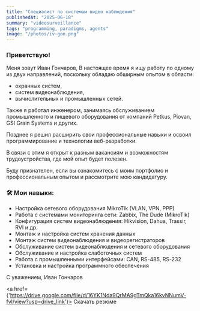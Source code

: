 ```yaml
---
title: "Специалист по системам видео наблюдения"
publishedAt: "2025-06-18"
summary: "videosurveillance"
tags: "programming, paradigms, agents"
image: "/photos/iv-gon.png"
---
```


### Приветствую!

Меня зовут Иван Гончаров, В настоящее время я ищу работу по одному из двух направлений, поскольку обладаю обширным опытом в области:

- охранных систем,
- систем видеонаблюдения,
- вычислительных и промышленных сетей.

Также я работал инженером, занимаясь обслуживанием промышленного и пищевого оборудования от компаний Petkus, Piovan, GSI Grain Systems и других.

Позднее я решил расширить свои профессиональные навыки и освоил программирование и технологии веб-разработки.

В связи с этим я открыт к разным вакансиям и возможностям трудоустройства, где мой опыт будет полезен.

Буду признателен, если вы ознакомитесь с моим портфолио и профессиональным опытом и рассмотрите мою кандидатуру.


### 🛠 Мои навыки:
- Настройка сетевого оборудования MikroTik (VLAN, VPN, PPP)
- Работа с системами мониторинга сети: Zabbix, The Dude (MikroTik)
- Конфигурация систем видеонаблюдения: Hikvision, Dahua, Trassir, RVI и др.
- Монтаж и настройка систем хранения данных
- Монтаж систем видеонаблюдения и видеорегистраторов
- Обслуживание систем видеонаблюдения и сетевого оборудования
- Обслуживание и настройка слаботочных систем
- Работа с промышленными интерфейсами: CAN, RS-485, RS-232
- Установка и настройка программного обеспечения

С уважением,
Иван Гончаров

<a href={'https://drive.google.com/file/d/16YK1Nda9QrMA9gTmQka16kvNNumV-fvl/view?usp=drive_link'}> Скачать резюме </a>
